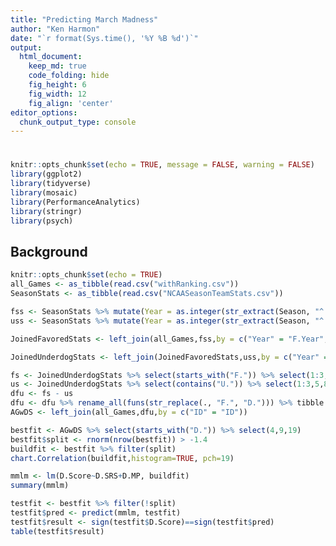 ```yaml
---
title: "Predicting March Madness"
author: "Ken Harmon"
date: "`r format(Sys.time(), '%Y %B %d')`"
output:
  html_document:  
    keep_md: true
    code_folding: hide
    fig_height: 6
    fig_width: 12
    fig_align: 'center'
editor_options: 
  chunk_output_type: console
---
```


# {.tabset .tabset-fade}

```r
knitr::opts_chunk$set(echo = TRUE, message = FALSE, warning = FALSE)
library(ggplot2)
library(tidyverse)
library(mosaic)
library(PerformanceAnalytics)
library(stringr)
library(psych) 
```

## Background

```r
knitr::opts_chunk$set(echo = TRUE)
all_Games <- as_tibble(read.csv("withRanking.csv"))
SeasonStats <- as_tibble(read.csv("NCAASeasonTeamStats.csv"))
```

```r
fss <- SeasonStats %>% mutate(Year = as.integer(str_extract(Season, "^.{4}")) + 1) %>% setNames(paste0("F.",names(.)))
uss <- SeasonStats %>% mutate(Year = as.integer(str_extract(Season, "^.{4}")) + 1) %>% setNames(paste0("U.",names(.)))

JoinedFavoredStats <- left_join(all_Games,fss,by = c("Year" = "F.Year","F.Team" = "F.Team"))

JoinedUnderdogStats <- left_join(JoinedFavoredStats,uss,by = c("Year" = "U.Year","U.Team" = "U.Team"))

fs <- JoinedUnderdogStats %>% select(starts_with("F.")) %>% select(1:3,5,8:38)
us <- JoinedUnderdogStats %>% select(contains("U.")) %>% select(1:3,5,8:38)
dfu <- fs - us
dfu <- dfu %>% rename_all(funs(str_replace(., "F.", "D."))) %>% tibble::rowid_to_column("ID")
AGwDS <- left_join(all_Games,dfu,by = c("ID" = "ID"))
```

```r
bestfit <- AGwDS %>% select(starts_with("D.")) %>% select(4,9,19)
bestfit$split <- rnorm(nrow(bestfit)) > -1.4
buildfit <- bestfit %>% filter(split)
chart.Correlation(buildfit,histogram=TRUE, pch=19)
```

```r
mmlm <- lm(D.Score~D.SRS+D.MP, buildfit)
summary(mmlm)
```

```r
testfit <- bestfit %>% filter(!split)
testfit$pred <- predict(mmlm, testfit)
testfit$result <- sign(testfit$D.Score)==sign(testfit$pred)
table(testfit$result)
```

